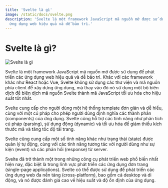 ```yaml
---
title: 'Svelte là gì'
image: /static/docs/svelte.png
description: 'Svelte là một framework JavaScript mã nguồn mở được sử dụng để phát triển các
  ứng dụng web hiệu quả và dễ bảo trì.'
---
```


# Svelte là gì?

![Svelte là gì](/static/docs/svelte.png)

Svelte là một framework JavaScript mã nguồn mở được sử dụng để phát triển các
ứng dụng web hiệu quả và dễ bảo trì. Khác với các framework khác như React hoặc
Vue, Svelte không sử dụng các thư viện và mã nguồn phía client để xây dựng ứng
dụng, mà thay vào đó nó sử dụng một bộ biên dịch để biên dịch mã nguồn Svelte
thành mã JavaScript tối ưu hóa cho hiệu suất tốt nhất.

Svelte cung cấp cho người dùng một hệ thống template đơn giản và dễ hiểu, cùng
với một cú pháp cho phép người dùng định nghĩa các thành phần (components) của
ứng dụng. Svelte cũng hỗ trợ các tính năng như phân tích cú pháp (parsing), sử
dụng động (dynamic) và tối ưu hóa để giảm thiểu kích thước mã và tăng tốc độ tải
trang.

Svelte cũng cung cấp một số tính năng khác như trạng thái (state) được quản lý
tự động, cùng với các tính năng tương tác với người dùng như sự kiện (event) và
các phản hồi (response) từ server.

Svelte đã trở thành một trong những công cụ phát triển web phổ biến nhất hiện
nay, đặc biệt là trong lĩnh vực phát triển các ứng dụng đơn trang (single-page
applications). Svelte có thể được sử dụng để phát triển các ứng dụng web đa nền
tảng (cross-platform), bao gồm cả desktop và di động, và nó được đánh giá cao về
hiệu suất và độ ổn định của ứng dụng.
